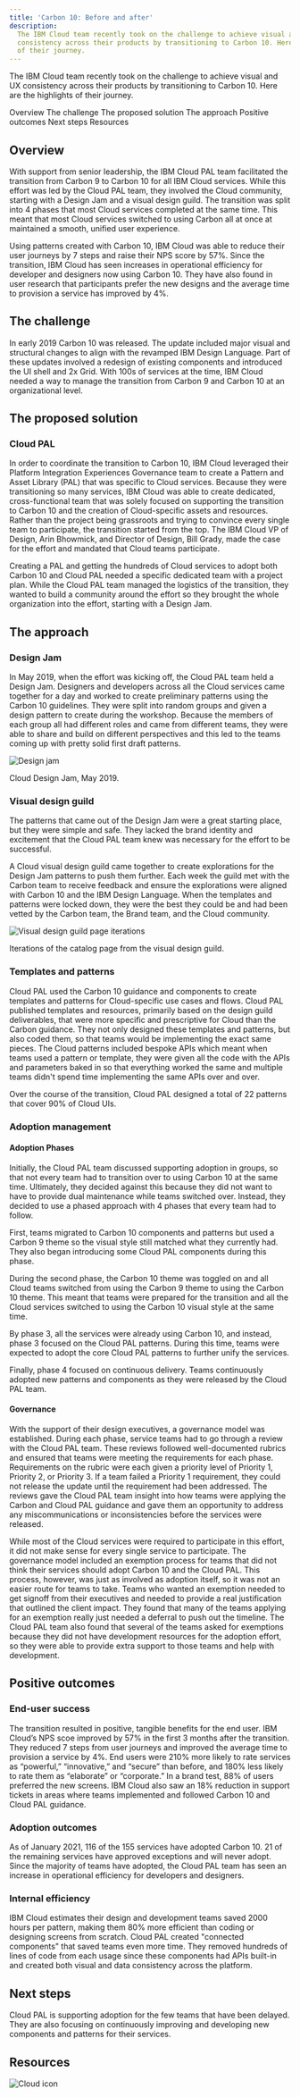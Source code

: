 ```yaml
---
title: 'Carbon 10: Before and after'
description:
  The IBM Cloud team recently took on the challenge to achieve visual and UX
  consistency across their products by transitioning to Carbon 10. Here are the highlights
  of their journey.
---
```


<PageDescription>

The IBM Cloud team recently took on the challenge to achieve visual and UX
consistency across their products by transitioning to Carbon 10. Here are the highlights
of their journey.

</PageDescription>

<AnchorLinks>

<AnchorLink>Overview</AnchorLink>
<AnchorLink>The challenge</AnchorLink>
<AnchorLink>The proposed solution</AnchorLink>
<AnchorLink>The approach</AnchorLink>
<AnchorLink>Positive outcomes</AnchorLink>
<AnchorLink>Next steps</AnchorLink>
<AnchorLink>Resources</AnchorLink>

</AnchorLinks>

## Overview

With support from senior leadership, the IBM Cloud PAL team facilitated the
transition from Carbon 9 to Carbon 10 for all IBM Cloud services. While this
effort was led by the Cloud PAL team, they involved the Cloud community,
starting with a Design Jam and a visual design guild. The transition was split
into 4 phases that most Cloud services completed at the same time. This meant
that most Cloud services switched to using Carbon all at once at maintained a
smooth, unified user experience.

Using patterns created with Carbon 10, IBM Cloud was able to reduce their user
journeys by 7 steps and raise their NPS score by 57%. Since the transition, IBM
Cloud has seen increases in operational efficiency for developer and designers
now using Carbon 10. They have also found in user research that participants
prefer the new designs and the average time to provision a service has improved
by 4%.

## The challenge

In early 2019 Carbon 10 was released. The update included major visual and
structural changes to align with the revamped IBM Design Language. Part of these
updates involved a redesign of existing components and introduced the UI shell
and 2x Grid. With 100s of services at the time, IBM Cloud needed a way to manage
the transition from Carbon 9 and Carbon 10 at an organizational level.

## The proposed solution

### Cloud PAL

In order to coordinate the transition to Carbon 10, IBM Cloud leveraged their
Platform Integration Experiences Governance team to create a Pattern and Asset
Library (PAL) that was specific to Cloud services. Because they were
transitioning so many services, IBM Cloud was able to create dedicated,
cross-functional team that was solely focused on supporting the transition to
Carbon 10 and the creation of Cloud-specific assets and resources. Rather than
the project being grassroots and trying to convince every single team to
participate, the transition started from the top. The IBM Cloud VP of Design,
Arin Bhowmick, and Director of Design, Bill Grady, made the case for the effort
and mandated that Cloud teams participate.

Creating a PAL and getting the hundreds of Cloud services to adopt both Carbon
10 and Cloud PAL needed a specific dedicated team with a project plan. While the
Cloud PAL team managed the logistics of the transition, they wanted to build a
community around the effort so they brought the whole organization into the
effort, starting with a Design Jam.

## The approach

### Design Jam

In May 2019, when the effort was kicking off, the Cloud PAL team held a Design
Jam. Designers and developers across all the Cloud services came together for a
day and worked to create preliminary patterns using the Carbon 10 guidelines.
They were split into random groups and given a design pattern to create during
the workshop. Because the members of each group all had different roles and came
from different teams, they were able to share and build on different
perspectives and this led to the teams coming up with pretty solid first draft
patterns.

<Row>
<Column colLg={8}>

![Design jam](images/design-jam.png)

<Caption>Cloud Design Jam, May 2019.</Caption>

</Column>
</Row>

### Visual design guild

The patterns that came out of the Design Jam were a great starting place, but
they were simple and safe. They lacked the brand identity and excitement that
the Cloud PAL team knew was necessary for the effort to be successful.

A Cloud visual design guild came together to create explorations for the Design
Jam patterns to push them further. Each week the guild met with the Carbon team
to receive feedback and ensure the explorations were aligned with Carbon 10 and
the IBM Design Language. When the templates and patterns were locked down, they
were the best they could be and had been vetted by the Carbon team, the Brand
team, and the Cloud community.

<Row>
<Column colLg={8}>

![Visual design guild page iterations](images/Voltron.png)

<Caption>Iterations of the catalog page from the visual design guild.</Caption>

</Column>
</Row>

### Templates and patterns

Cloud PAL used the Carbon 10 guidance and components to create templates and
patterns for Cloud-specific use cases and flows. Cloud PAL published templates
and resources, primarily based on the design guild deliverables, that were more
specific and prescriptive for Cloud than the Carbon guidance. They not only
designed these templates and patterns, but also coded them, so that teams would
be implementing the exact same pieces. The Cloud patterns included bespoke APIs
which meant when teams used a pattern or template, they were given all the code
with the APIs and parameters baked in so that everything worked the same and
multiple teams didn't spend time implementing the same APIs over and over.

Over the course of the transition, Cloud PAL designed a total of 22 patterns
that cover 90% of Cloud UIs.

### Adoption management

#### Adoption Phases

Initially, the Cloud PAL team discussed supporting adoption in groups, so that
not every team had to transition over to using Carbon 10 at the same time.
Ultimately, they decided against this because they did not want to have to
provide dual maintenance while teams switched over. Instead, they decided to use
a phased approach with 4 phases that every team had to follow.

First, teams migrated to Carbon 10 components and patterns but used a Carbon 9
theme so the visual style still matched what they currently had. They also began
introducing some Cloud PAL components during this phase.

During the second phase, the Carbon 10 theme was toggled on and all Cloud teams
switched from using the Carbon 9 theme to using the Carbon 10 theme. This meant
that teams were prepared for the transition and all the Cloud services switched
to using the Carbon 10 visual style at the same time.

By phase 3, all the services were already using Carbon 10, and instead, phase 3
focused on the Cloud PAL patterns. During this time, teams were expected to
adopt the core Cloud PAL patterns to further unify the services.

Finally, phase 4 focused on continuous delivery. Teams continuously adopted new
patterns and components as they were released by the Cloud PAL team.

#### Governance

With the support of their design executives, a governance model was established.
During each phase, service teams had to go through a review with the Cloud PAL
team. These reviews followed well-documented rubrics and ensured that teams were
meeting the requirements for each phase. Requirements on the rubric were each
given a priority level of Priority 1, Priority 2, or Priority 3. If a team
failed a Priority 1 requirement, they could not release the update until the
requirement had been addressed. The reviews gave the Cloud PAL team insight into
how teams were applying the Carbon and Cloud PAL guidance and gave them an
opportunity to address any miscommunications or inconsistencies before the
services were released.

While most of the Cloud services were required to participate in this effort, it
did not make sense for every single service to participate. The governance model
included an exemption process for teams that did not think their services should
adopt Carbon 10 and the Cloud PAL. This process, however, was just as involved
as adoption itself, so it was not an easier route for teams to take. Teams who
wanted an exemption needed to get signoff from their executives and needed to
provide a real justification that outlined the client impact. They found that
many of the teams applying for an exemption really just needed a deferral to
push out the timeline. The Cloud PAL team also found that several of the teams
asked for exemptions because they did not have development resources for the
adoption effort, so they were able to provide extra support to those teams and
help with development.

## Positive outcomes

### End-user success

The transition resulted in positive, tangible benefits for the end user. IBM
Cloud’s NPS scoe improved by 57% in the first 3 months after the transition.
They reduced 7 steps from user journeys and improved the average time to
provision a service by 4%. End users were 210% more likely to rate services as
“powerful,” “innovative,” and “secure” than before, and 180% less likely to rate
them as “elaborate” or “corporate.” In a brand test, 88% of users preferred the
new screens. IBM Cloud also saw an 18% reduction in support tickets in areas
where teams implemented and followed Carbon 10 and Cloud PAL guidance.

### Adoption outcomes

As of January 2021, 116 of the 155 services have adopted Carbon 10. 21 of the
remaining services have approved exceptions and will never adopt. Since the
majority of teams have adopted, the Cloud PAL team has seen an increase in
operational efficiency for developers and designers.

### Internal efficiency

IBM Cloud estimates their design and development teams saved 2000 hours per
pattern, making them 80% more efficient than coding or designing screens from
scratch. Cloud PAL created "connected components" that saved teams even more
time. They removed hundreds of lines of code from each usage since these
components had APIs built-in and created both visual and data consistency across
the platform.

## Next steps

Cloud PAL is supporting adoption for the few teams that have been delayed. They
are also focusing on continuously improving and developing new components and
patterns for their services.

## Resources

<Row className="resource-card-group">
<Column colLg={4} colMd={4} noGutterSm>
  <ResourceCard
    subTitle="Cloud Pattern and Asset Library"
    href="https://pages.github.ibm.com/ibmcloud/pal/"
    >

![Cloud icon](images/ibm-cloud.svg)

  </ResourceCard>

</Column>
</Row>
